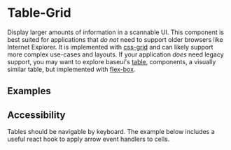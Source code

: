 <!--
Copyright (c) Uber Technologies, Inc.

This source code is licensed under the MIT license found in the
LICENSE file in the root directory of this source tree.
-->





<TableGuideNotification />

# Table-Grid

Display larger amounts of information in a scannable UI. This component is best suited for
applications that _do not_ need to support older browsers like Internet Explorer. It is implemented with
[css-grid](https://developer.mozilla.org/en-US/docs/Web/CSS/CSS_Grid_Layout) and can likely support more
complex use-cases and layouts. If your application _does_ need legacy support, you may want to explore
baseui's [table](/components/table), components, a visually similar table, but implemented
with [flex-box](https://developer.mozilla.org/en-US/docs/Web/CSS/CSS_Flexible_Box_Layout/Basic_Concepts_of_Flexbox).

## Examples

<Example title="Basic usage" path="table-grid/basic.js">
  <Basic />
</Example>

<Example title="Nested table" path="table-grid/nested.js">
  <Nested />
</Example>

<Example title="Cell spanning" path="table-grid/cell-span.js">
  <CellSpan />
</Example>

<Example title="Table with sorting by a column" path="table-grid/sortable.js">
  <Sortable />
</Example>

## Accessibility

Tables should be navigable by keyboard. The example below includes a useful react hook to apply arrow
event handlers to cells.

<Example title="Accessible cell navigation" path="table-grid/cell-navigation.js">
  <CellNavigation />
</Example>
